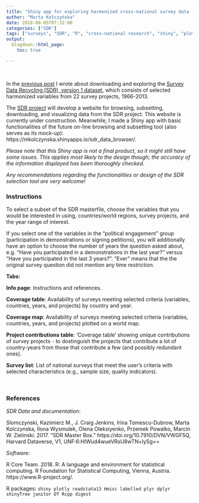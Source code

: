 ```yaml
---
title: "Shiny app for exploring harmonized cross-national survey data (SDR v.1.0)"
author: "Marta Kołczyńska"
date: 2018-08-05T07:32:00
categories: ["SDR"]
tags: ["surveys", "SDR", "R", "cross-national research", "shiny", "plotly", "tutorial", "survey data harmonization"]
output: 
  blogdown::html_page:
    toc: true

---
```

&nbsp;  

In the [previous post](https://martakolczynska.netlify.com/post/sdr-exploration/) I wrote about downloading and exploring the [Survey Data Recycling (SDR), version 1 dataset](https://dataverse.harvard.edu/dataset.xhtml?persistentId=doi:10.7910/DVN/VWGF5Q){target="_blank"}, which consists of selected harmonized variables from 22 survey projects, 1966-2013.

The [SDR project](dataharmonization.org){target="_blank"} will develop a website for browsing, subsetting, downloading, and visualizing data from the SDR project. This website is currently under construction. Meanwhile, I made a Shiny app with basic functionalities of the future on-line browsing and subsetting tool (also serves as its mock-up): https://mkolczynska.shinyapps.io/sdr_data_browser/. 

*Please note that this Shiny app is not a final product, so it might still have some issues. This applies most likely to the design though; the accuracy of the information displayed has been thoroughly checked.*

*Any recommendations regarding the functionalities or design of the SDR selection tool are very welcome!*

### Instructions

To select a subset of the SDR masterfile, choose the variables that you would be interested in using,  countries/world regions, survey projects, and the year range of interest.

If you select one of the variables in the "political engagement" group (participation in demonstrations or signing petitions), you will additionally have an option to choose the number of years the question asked about, e.g. "Have you participated in a demonstrations in the last year?" versus "Have you participated in the last 3 years?". "Ever" means that the the original survey question did not mention any time restriction. 


**Tabs:**

**Info page**: Instructions and references.

**Coverage table**: Availability of surveys meeting selected criteria (variables, countries, years, and projects) by country and year.

**Coverage map**: Availability of surveys meeting selected criteria (variables, countries, years, and projects) plotted on a world map.

**Project contributions table**: 'Coverage table' showing unique contributions of survey projects - to dostinguish the projects that contribute a lot of country-years from those that contribute a few (and possibly redundant ones).

**Survey list**: List of national surveys that meet the user's criteria with selected characteristics (e.g., sample size, quality indicators).

&nbsp;  

### References

*SDR Data and documentation:*

Slomczynski, Kazimierz M., J. Craig Jenkins, Irina Tomescu-Dubrow, Marta Kolczynska, Ilona Wysmulek, Olena Oleksiyenko, Przemek Powalko, Marcin W. Zielinski. 2017. “SDR Master Box.” https://doi.org/10.7910/DVN/VWGF5Q, Harvard Dataverse, V1, UNF:6:HIWud4wueVRsU8wTN+lySg==

*Software:*

R Core Team. 2018. R: A language and environment for statistical computing. R Foundation for Statistical Computing, Vienna, Austria. https://www.R-project.org/.

R packages: `shiny plotly readstata13 Hmisc labelled plyr dplyr shinyTree janitor DT Rcpp digest`